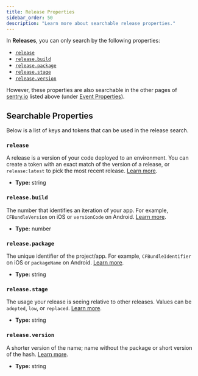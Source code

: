 ```yaml
---
title: Release Properties
sidebar_order: 50
description: "Learn more about searchable release properties."
---
```


In **Releases**, you can only search by the following properties:

- [`release`](#release)
- [`release.build`](#releasebuild)
- [`release.package`](#releasepackage)
- [`release.stage`](#releasestage)
- [`release.version`](#releaseversion)

However, these properties are also searchable in the other pages of [sentry.io](https://sentry.io) listed above (under [Event Properties](#event-properties)).

## Searchable Properties

Below is a list of keys and tokens that can be used in the release search.

<DefinitionList>

### `release`

A release is a version of your code deployed to an environment. You can create a token with an exact match of the version of a release, or `release:latest` to pick the most recent release. [Learn more](/product/releases/usage/sorting-filtering/#latest-release).

- **Type:** string

### `release.build`

The number that identifies an iteration of your app. For example, `CFBundleVersion` on iOS or `versionCode` on Android. [Learn more](/product/releases/usage/sorting-filtering/).

- **Type:** number

### `release.package`

The unique identifier of the project/app. For example, `CFBundleIdentifier` on iOS or `packageName` on Android. [Learn more](/product/releases/usage/sorting-filtering/).

- **Type:** string

### `release.stage`

The usage your release is seeing relative to other releases. Values can be `adopted`, `low`, or `replaced`. [Learn more](/product/releases/health/#adoption-stages).

- **Type:** string

### `release.version`

A shorter version of the name; name without the package or short version of the hash. [Learn more](/product/releases/usage/sorting-filtering/).

- **Type:** string

</DefinitionList>
